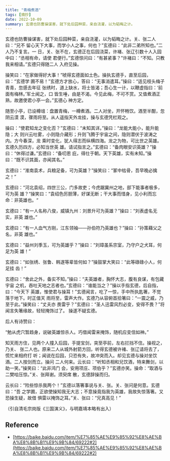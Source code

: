 ```yaml
---
title: "青梅煮酒"
tags: [摘抄]
date: 2022-10-09
summary: 玄德也防曹操谋害，就下处后园种菜，亲自浇灌，以为韬晦之计。
---
```


玄德也防曹操谋害，就下处后园种菜，亲自浇灌，以为韬晦之计。关、张二人曰：“兄不
留心天下大事，而学小人之事，何也？”玄德曰：“此非二弟所知也。”二人乃不复言。一
日，关、张不在，玄德正在后园浇菜，许褚、张辽引数十人入园中曰：“丞相有命，请使
君便行。”玄德惊问曰：“有甚紧事？”许褚曰：“不知。只教我来相请。”玄德只得随二人
入府见操。

操笑曰：“在家做得好大事！”唬得玄德面如土色。操执玄德手，直至后园，曰：“玄德学
圃不易！”玄德方才放心，答曰：“无事消遣耳。”操曰：“适见枝头梅子青青，忽感去年征
张绣时，道上缺水，将士皆渴；吾心生一计，以鞭虚指曰：‘前面有梅林。’军士闻之，口
皆生唾，由是不渴。今见此梅，不可不赏。又值煮酒正熟，故邀使君小亭一会。”玄德心
神方定。

随至小亭，已设樽俎：盘置青梅，一樽煮酒。二人对坐，开怀畅饮。酒至半酣，忽阴云漠
漠，骤雨将至。从人遥指天外龙挂，操与玄德凭栏观之。

操曰：“使君知龙之变化否？”玄德曰：“未知其详。”操曰：“龙能大能小，能升能隐；大
则兴云吐雾，小则隐介藏形；升则飞腾于宇宙之间，隐则潜伏于波涛之内。方今春深，龙
乘时变化，犹人得志而纵横四海。龙之为物，可比世之英雄。玄德久历四方，必知当世英
雄。请试指言之。”玄德曰：“备肉眼安识英雄？”操曰：“休得过谦。”玄德曰：“备叨恩
庇，得仕于朝。天下英雄，实有未知。”操曰：“既不识其面，亦闻其名。”

玄德曰：“淮南袁术，兵粮足备，可为英雄？”操笑曰：“冢中枯骨，吾早晚必擒之！”

玄德曰：“河北袁绍，四世三公，门多故吏；今虎踞冀州之地，部下能事者极多，可为英
雄？“操笑曰：“袁绍色厉胆薄，好谋无断；干大事而惜身，见小利而忘命：非英雄也。“

玄德曰：“有一人名称八俊，威镇九州：刘景升可为英雄？”操曰：“刘表虚名无实，非英
雄也。”

玄德曰：“有一人血气方刚，江东领袖——孙伯符乃英雄也？”操曰：“孙策藉父之名，非英
雄也。”

玄德曰：“益州刘季玉，可为英雄乎？”操曰：“刘璋虽系宗室，乃守户之犬耳，何足为英
雄！”

玄德曰：“如张绣、张鲁、韩遂等辈皆何如？”操鼓掌大笑曰：“此等碌碌小人，何足挂
齿！”

玄德曰：“舍此之外，备实不知。”操曰：“夫英雄者，胸怀大志，腹有良谋，有包藏宇宙
之机，吞吐天地之志者也。”玄德曰：“谁能当之？”操以手指玄德，后自指，曰：“今天下
英雄，惟使君与操耳！”玄德闻言，吃了一惊，手中所执匙箸，不觉落于地下。时正值天
雨将至，雷声大作。玄德乃从容俯首拾箸曰：“一震之威，乃至于此。”操笑曰：“丈夫亦
畏雷乎？”玄德曰：“圣人迅雷风烈必变，安得不畏？”将闻言失箸缘故，轻轻掩饰过了。
操遂不疑玄德。

后人有诗赞曰：

“勉从虎穴暂趋身，说破英雄惊杀人。巧借闻雷来掩饰，随机应变信如神。”

知天雨方住，见两个人撞入后园，手提宝剑，突至亭前，左右拦挡不住。操视之，乃关、
张二人也。原来二人从城外射箭方回，听得玄德被许褚、张辽请将去了，慌忙来相府打
听；闻说在后园，只恐有失，故冲突而入。却见玄德与操对坐饮酒。二人按剑而立。操问
二人何来。云长曰：“听知丞相和兄饮酒，特来舞剑，以助一笑。”操笑曰：“此非鸿门
会，安用项庄、项伯乎？”玄德亦笑。操命：“取酒与二樊哙压惊。”关、张拜谢。须臾席
散，玄德辞操而归。

云长曰：“险些惊杀我两个！”玄德以落箸事说与关、张。关、张问是何意。玄德曰：“吾
之学圃，正欲使操知我无大志；不意操竟指我为英雄，我故失惊落箸。又恐操生疑，故借
惧雷以掩饰之耳。”关、张曰：“兄真高见！”

（引自清毛宗岗版《三国演义》，与明嘉靖本略有出入）

## Reference

- [https://baike.baidu.com/item/%E7%85%AE%E9%85%92%E8%AE%BA%E8%8B%B1%E9%9B%84/69222#2](https://baike.baidu.com/item/%E7%85%AE%E9%85%92%E8%AE%BA%E8%8B%B1%E9%9B%84/69222#2)